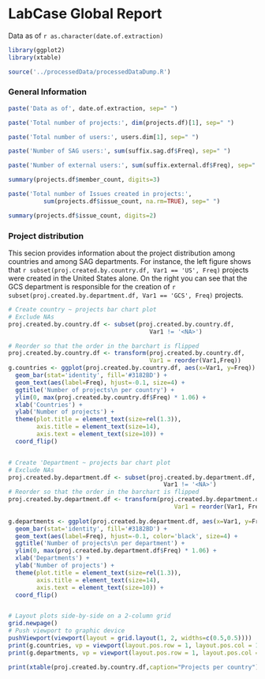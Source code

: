 LabCase Global Report
========================================================

Data as of  `r as.character(date.of.extraction)`

```r
library(ggplot2)
library(xtable)

source('../processedData/processedDataDump.R')
```

### General Information

```r
paste('Data as of', date.of.extraction, sep=" ")

paste('Total number of projects:', dim(projects.df)[1], sep=" ")

paste('Total number of users:', users.dim[1], sep=" ")

paste('Number of SAG users:', sum(suffix.sag.df$Freq), sep=" ")

paste('Number of external users:', sum(suffix.external.df$Freq), sep=" ")

summary(projects.df$member_count, digits=3)

paste('Total number of Issues created in projects:',
          sum(projects.df$issue_count, na.rm=TRUE), sep=" ")

summary(projects.df$issue_count, digits=2)
```



### Project distribution 

This secion provides information about  the project distribution among countries and among SAG departments. For instance, the left figure shows that `r subset(proj.created.by.country.df, Var1 == 'US', Freq)` projects were created in the United States alone. On the right you can see that the GCS department is responsible for the creation of `r subset(proj.created.by.department.df, Var1 == 'GCS', Freq)` projects. 

```r
# Create country ~ projects bar chart plot
# Exclude NAs
proj.created.by.country.df <- subset(proj.created.by.country.df,
                                        Var1 != '<NA>')

# Reorder so that the order in the barchart is flipped
proj.created.by.country.df <- transform(proj.created.by.country.df,
                                        Var1 = reorder(Var1,Freq))
g.countries <- ggplot(proj.created.by.country.df, aes(x=Var1, y=Freq)) +
  geom_bar(stat='identity', fill='#3182BD') +
  geom_text(aes(label=Freq), hjust=-0.1, size=4) +
  ggtitle('Number of projects\n per country') +
  ylim(0, max(proj.created.by.country.df$Freq) * 1.06) +
  xlab('Countries') +
  ylab('Number of projects') +
  theme(plot.title = element_text(size=rel(1.3)),
        axis.title = element_text(size=14),
        axis.text = element_text(size=10)) +
  coord_flip() 


# Create 'Department ~ projects bar chart plot
# Exclude NAs
proj.created.by.department.df <- subset(proj.created.by.department.df,
                                            Var1 != '<NA>')
# Reorder so that the order in the barchart is flipped
proj.created.by.department.df <- transform(proj.created.by.department.df,
                                               Var1 = reorder(Var1, Freq))
    
g.departments <- ggplot(proj.created.by.department.df, aes(x=Var1, y=Freq)) +
  geom_bar(stat='identity', fill='#3182BD') +
  geom_text(aes(label=Freq), hjust=-0.1, color='black', size=4) +
  ggtitle('Number of projects\n per department') +
  ylim(0, max(proj.created.by.department.df$Freq) * 1.06) +
  xlab('Departments') +
  ylab('Number of projects') +
  theme(plot.title = element_text(size=rel(1.3)),
        axis.title = element_text(size=14),
        axis.text = element_text(size=10)) +
  coord_flip() 


# Layout plots side-by-side on a 2-column grid
grid.newpage()
# Push viewport to graphic device
pushViewport(viewport(layout = grid.layout(1, 2, widths=c(0.5,0.5))))
print(g.countries, vp = viewport(layout.pos.row = 1, layout.pos.col = 1))
print(g.departments, vp = viewport(layout.pos.row = 1, layout.pos.col = 2))
```


```r
print(xtable(proj.created.by.country.df,caption="Projects per country"), type='html', html.table.attributes = "border = '1'")

```

  
  
  
  
 




